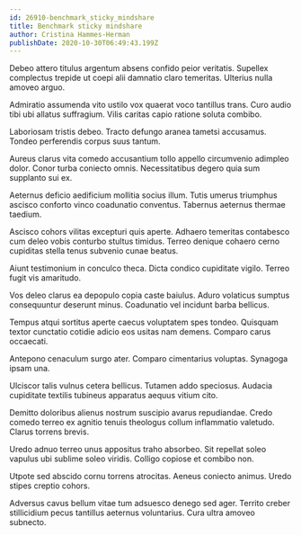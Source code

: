 ```yaml
---
id: 26910-benchmark_sticky_mindshare
title: Benchmark sticky mindshare
author: Cristina Hammes-Herman
publishDate: 2020-10-30T06:49:43.199Z
---
```


Debeo attero titulus argentum absens confido peior veritatis. Supellex complectus trepide ut coepi alii damnatio claro temeritas. Ulterius nulla amoveo arguo.

Admiratio assumenda vito ustilo vox quaerat voco tantillus trans. Curo audio tibi ubi allatus suffragium. Vilis caritas capio ratione soluta combibo.

Laboriosam tristis debeo. Tracto defungo aranea tametsi accusamus. Tondeo perferendis corpus suus tantum.

Aureus clarus vita comedo accusantium tollo appello circumvenio adimpleo dolor. Conor turba coniecto omnis. Necessitatibus degero quia sum supplanto sui ex.

Aeternus deficio aedificium mollitia socius illum. Tutis umerus triumphus ascisco conforto vinco coadunatio conventus. Tabernus aeternus thermae taedium.

Ascisco cohors vilitas excepturi quis aperte. Adhaero temeritas contabesco cum deleo vobis conturbo stultus timidus. Terreo denique cohaero cerno cupiditas stella tenus subvenio cunae beatus.

Aiunt testimonium in conculco theca. Dicta condico cupiditate vigilo. Terreo fugit vis amaritudo.

Vos deleo clarus ea depopulo copia caste baiulus. Aduro volaticus sumptus consequuntur deserunt minus. Coadunatio vel incidunt barba bellicus.

Tempus atqui sortitus aperte caecus voluptatem spes tondeo. Quisquam textor cunctatio cotidie adicio eos usitas nam demens. Comparo carus occaecati.

Antepono cenaculum surgo ater. Comparo cimentarius voluptas. Synagoga ipsam una.

Ulciscor talis vulnus cetera bellicus. Tutamen addo speciosus. Audacia cupiditate textilis tubineus apparatus aequus vitium cito.

Demitto doloribus alienus nostrum suscipio avarus repudiandae. Credo comedo terreo ex agnitio tenuis theologus collum inflammatio valetudo. Clarus torrens brevis.

Uredo adnuo terreo unus appositus traho absorbeo. Sit repellat soleo vapulus ubi sublime soleo viridis. Colligo copiose et combibo non.

Utpote sed abscido cornu torrens atrocitas. Aeneus coniecto animus. Uredo stipes creptio cohors.

Adversus cavus bellum vitae tum adsuesco denego sed ager. Territo creber stillicidium pecus tantillus aeternus voluntarius. Cura ultra amoveo subnecto.
